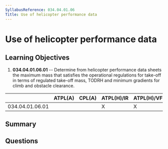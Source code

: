 ```yaml
---
SyllabusReference: 034.04.01.06
Title: Use of helicopter performance data
---
```


# Use of helicopter performance data

## Learning Objectives

1.  **034.04.01.06.01** -- Determine from helicopter performance data sheets the
    maximum mass that satisfies the operational regulations for take-off in terms
    of regulated take-off mass, TODRH and minimum gradients for climb and
    obstacle clearance.

|                 | ATPL(A) | CPL(A) | ATPL(H)/IR | ATPL(H)/VFR | CPL(H) | IR | CBIR(A) |
| --------------- | ------- | ------ | ---------- | ----------- | ------ | -- | ------- |
| 034.04.01.06.01 |         |        | X          | X           |        |    |         |

## Summary

## Questions
